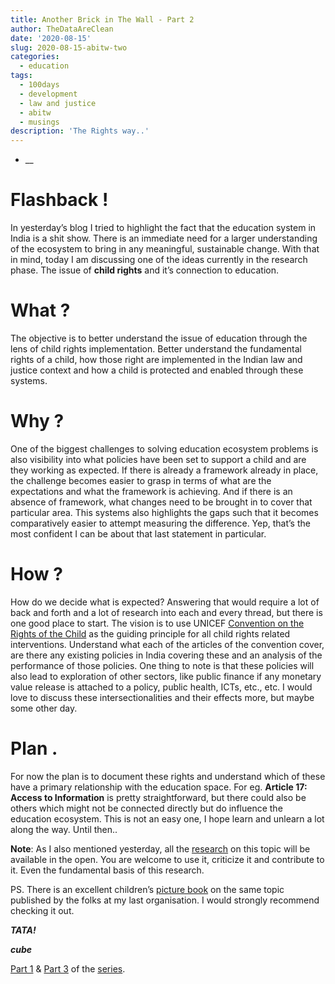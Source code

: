 ```yaml
---
title: Another Brick in The Wall - Part 2
author: TheDataAreClean
date: '2020-08-15'
slug: 2020-08-15-abitw-two
categories:
  - education
tags:
  - 100days
  - development
  - law and justice
  - abitw
  - musings
description: 'The Rights way..'
---
```


* __

# Flashback !
In yesterday's blog I tried to highlight the fact that the education system in India is a shit show. There is an immediate need for a larger understanding of the ecosystem to bring in any meaningful, sustainable change. With that in mind, today I am discussing one of the ideas currently in the research phase. The issue of **child rights** and it's connection to education.

# What ?
The objective is to better understand the issue of education through the lens of child rights implementation. Better understand the  fundamental rights of a child, how those right are implemented in the Indian law and justice context and how a child is protected and enabled through these systems.

# Why ?
One of the biggest challenges to solving education ecosystem problems is also visibility into what policies have been set to support a child and are they working as expected. If there is already a framework already in place, the challenge becomes easier to grasp in terms of what are the expectations and what the framework is achieving. And if there is an absence of framework, what changes need to be brought in to cover that particular area. This systems also highlights the gaps such that it becomes comparatively easier to attempt measuring the difference. Yep, that's the most confident I can be about that last statement in particular.

# How ?
How do we decide what is expected? Answering that would require a lot of back and forth and a lot of research into each and every thread, but there is one good place to start. The vision is to use UNICEF [Convention on the Rights of the Child](www.unicef.org/crc/) as the guiding principle for all child rights related interventions. Understand what each of the articles of the convention cover, are there any existing policies in India covering these and an analysis of the performance of those policies. One thing to note is that these policies will also lead to exploration of other sectors, like public finance if any monetary value release is attached to a policy, public health, ICTs, etc., etc. I would love to discuss these intersectionalities and their effects more, but maybe some other day.

# Plan .
For now the plan is to document these rights and understand which of these have a primary relationship with the education space. For eg. **Article 17: Access to Information** is pretty straightforward, but there could also be others which might not be connected directly but do influence the education ecosystem. This is not an easy one, I hope learn and unlearn a lot along the way. Until then..

**Note**: As I also mentioned yesterday, all the [research](https://github.com/TheDataAreClean/education) on this topic will be available in the open. You are welcome to use it, criticize it and contribute to it. Even the fundamental basis of this research.

PS. There is an excellent children's [picture book](https://storyweaver.org.in/stories/108374-i-know-my-rights) on the same topic published by the folks at my last organisation. I would strongly recommend checking it out.

**_TATA!_**

**_cube_**

[Part 1](https://thedataareclean.com/blog/2020-08-14-abitw-one/) & [Part 3](https://thedataareclean.com/blog/2020-08-16-abitw-three/) of the [series](https://thedataareclean.com/tags/abitw/).
